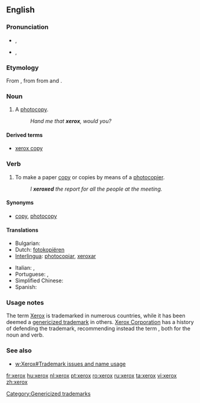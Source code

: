 {{also|Xerox}}

==English==

===Pronunciation===
* {{a|UK}} {{IPA|/ˈzɛ.rɒks/}}, {{SAMPA|/"zE.rQks/}}
*: {{hyphenation|xe|rox}}
* {{a|US}} {{enPR|zērʹäks}}, {{IPA|/ˈziːə.rɑks/}}
*: {{hyphenation|xer|ox}}

===Etymology===
From {{term|Xerox||a photocopier}}, from {{term|xerography}} from {{etyl|grc|en}} {{term|ξηρός|tr=ksēros|sc=polytonic||dry|lang=grc}} and {{term|γραφή|tr=graphē|sc=polytonic||writing|lang=grc}}.

===Noun===
{{en-noun|es}}

# {{slang|North America}} A [[photocopy]].
#: ''Hand me that '''xerox''', would you?''

====Derived terms====
* [[xerox copy]]

===Verb===
{{en-verb|xerox|es}}

# {{slang|North America}} To make a paper [[copy]] or copies by means of a [[photocopier]].
#: ''I '''xeroxed''' the report for all the people at the meeting.''

====Synonyms====
* {{sense|make a paper copy}} [[copy]], [[photocopy]]

====Translations====
{{trans-top|make photocopies}}
* Bulgarian: {{t+|bg|копирам|sc=Cyrl}}
* Dutch: [[fotokopiëren]]
* [[Interlingua]]: [[photocopiar]], [[xeroxar]]
{{trans-mid}}
* Italian: {{t+|it|fotocopiare}}, {{t-|it|xerocopiare}}
* Portuguese: {{t-|pt|fotocopiar}}, {{t+|pt|xerocar}}
* Simplified Chinese: {{tø|zh-cn|复印}}
* Spanish: {{t+|es|fotocopiar}}
{{trans-bottom}}

===Usage notes===
The term [[Xerox]] is trademarked in numerous countries, while it has been deemed a [[w:genericized trademark|genericized trademark]] in others. [[w:Xerox|Xerox Corporation]] has a history of defending the trademark, recommending instead the term {{term|photocopy}}, both for the noun and verb.

===See also===
* [[w:Xerox#Trademark issues and name usage]]

[[Category:Genericized trademarks]]

[[fr:xerox]]
[[hu:xerox]]
[[nl:xerox]]
[[pt:xerox]]
[[ro:xerox]]
[[ru:xerox]]
[[ta:xerox]]
[[vi:xerox]]
[[zh:xerox]]